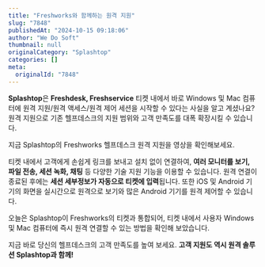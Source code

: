 ```yaml
---
title: "Freshworks와 함께하는 원격 지원"
slug: "7848"
publishedAt: "2024-10-15 09:18:06"
author: "We Do Soft"
thumbnail: null
originalCategory: "Splashtop"
categories: []
meta:
  originalId: "7848"
---
```


**Splashtop**은 **Freshdesk, Freshservice** 티켓 내에서 바로 Windows 및 Mac 컴퓨터에 원격 지원/원격 액세스/원격 제어 세션을 시작할 수 있다는 사실을 알고 계셨나요?
원격 지원으로 기존 헬프데스크의 지원 범위와 고객 만족도를 대폭 확장시킬 수 있습니다.

지금 Splashtop의 Freshworks 헬프데스크 원격 지원을 영상을 확인해보세요.

티켓 내에서 고객에게 손쉽게 링크를 보내고 설치 없이 연결하여,
**여러 모니터를 보기, 파일 전송, 세션 녹화, 채팅** 등 다양한 기술 지원 기능을 이용할 수 있습니다.
원격 연결이 종료된 후에는 **세션 세부정보가 자동으로 티켓에 입력**됩니다.
또한 iOS 및 Android 기기의 화면을 실시간으로 원격으로 보기와 많은 Android 기기를 원격 제어할 수 있습니다.

오늘은 Splashtop이 Freshworks의 티켓과 통합되어, 티켓 내에서 사용자 Windows 및 Mac 컴퓨터에 즉시 원격 연결할 수 있는 방법을 확인해 보았습니다.

지금 바로 당신의 헬프데스크의 고객 만족도를 높여 보세요.
**고객 지원도 역시 원격 솔루션 Splashtop과 함께!**
